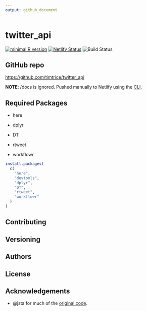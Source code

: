 ```yaml
---
output: github_document
---
```


# twitter_api

[![minimal R version](https://img.shields.io/badge/R%3E%3D-3.6.0-6666ff.svg)](https://cran.r-project.org/) 
[![Netlify Status](https://api.netlify.com/api/v1/badges/b3a76bf0-ec22-487d-b567-7c2ea7ff4812/deploy-status)](https://app.netlify.com/sites/twitterapi/deploys)
![Build Status](https://img.shields.io/travis/timtrice/twitter_api/master.svg)

## GitHub repo

[https://github.com/timtrice/twitter_api](https://github.com/timtrice/twitter_api)

**NOTE**: /docs is ignored. Pushed manually to Netlify using the [CLI](https://github.com/netlify/netlifyctl/blob/master/README.md). 

## Required Packages

  * here
  
  * dplyr
  
  * DT
  
  * rtweet
  
  * workflowr

```r
install.packages(
  c(
    "here", 
    "devtools", 
    "dplyr", 
    "DT", 
    "rtweet", 
    "workflowr"
  )
)
```

## Contributing

## Versioning

## Authors

## License

## Acknowledgements

  * @jsta for much of the [original code](https://jsta.rbind.io/blog/making-a-twitter-dashboard-with-r/).
